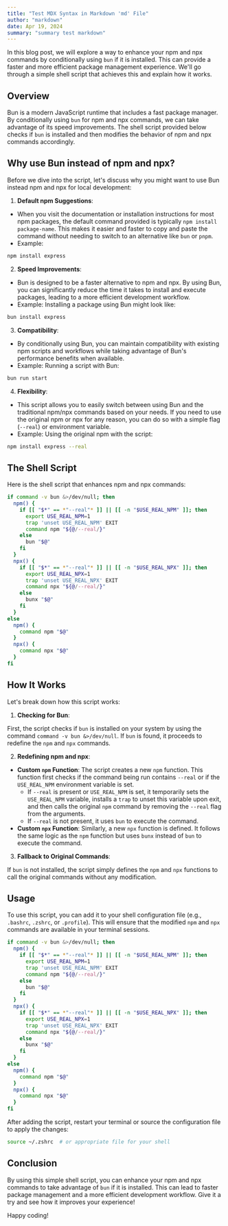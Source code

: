 ```yaml
---
title: "Test MDX Syntax in Markdown 'md' File"
author: "markdown"
date: Apr 19, 2024
summary: "summary test markdown"
---
```


In this blog post, we will explore a way to enhance your npm and npx commands by conditionally using `bun` if it is installed. This can provide a faster and more efficient package management experience. We'll go through a simple shell script that achieves this and explain how it works.

## Overview

Bun is a modern JavaScript runtime that includes a fast package manager. By conditionally using `bun` for npm and npx commands, we can take advantage of its speed improvements. The shell script provided below checks if `bun` is installed and then modifies the behavior of npm and npx commands accordingly.

## Why use Bun instead of npm and npx?

Before we dive into the script, let's discuss why you might want to use Bun instead npm and npx for local development:

1. **Default npm Suggestions**:

- When you visit the documentation or installation instructions for most npm packages, the default command provided is typically `npm install package-name`. This makes it easier and faster to copy and paste the command without needing to switch to an alternative like `bun` or `pnpm`.
- Example:

```sh
npm install express
```

2. **Speed Improvements**:

- Bun is designed to be a faster alternative to npm and npx. By using Bun, you can significantly reduce the time it takes to install and execute packages, leading to a more efficient development workflow.
- Example: Installing a package using Bun might look like:

```sh
bun install express
```

3. **Compatibility**:

- By conditionally using Bun, you can maintain compatibility with existing npm scripts and workflows while taking advantage of Bun's performance benefits when available.
- Example: Running a script with Bun:

```sh
bun run start
```

4. **Flexibility**:

- This script allows you to easily switch between using Bun and the traditional npm/npx commands based on your needs. If you need to use the original npm or npx for any reason, you can do so with a simple flag (`--real`) or environment variable.
- Example: Using the original npm with the script:

```sh
npm install express --real
```

## The Shell Script

Here is the shell script that enhances npm and npx commands:

```sh
if command -v bun &>/dev/null; then
  npm() {
    if [[ "$*" == *"--real"* ]] || [[ -n "$USE_REAL_NPM" ]]; then
      export USE_REAL_NPM=1
      trap 'unset USE_REAL_NPM' EXIT
      command npm "${@/--real/}"
    else
      bun "$@"
    fi
  }
  npx() {
    if [[ "$*" == *"--real"* ]] || [[ -n "$USE_REAL_NPX" ]]; then
      export USE_REAL_NPX=1
      trap 'unset USE_REAL_NPX' EXIT
      command npx "${@/--real/}"
    else
      bunx "$@"
    fi
  }
else
  npm() {
    command npm "$@"
  }
  npx() {
    command npx "$@"
  }
fi
```

## How It Works

Let's break down how this script works:

1. **Checking for Bun**:

First, the script checks if `bun` is installed on your system by using the command `command -v bun &>/dev/null`. If `bun` is found, it proceeds to redefine the `npm` and `npx` commands.

2. **Redefining npm and npx**:

- **Custom `npm` Function**: The script creates a new `npm` function. This function first checks if the command being run contains `--real` or if the `USE_REAL_NPM` environment variable is set.
  - If `--real` is present or `USE_REAL_NPM` is set, it temporarily sets the `USE_REAL_NPM` variable, installs a `trap` to unset this variable upon exit, and then calls the original `npm` command by removing the `--real` flag from the arguments.
  - If `--real` is not present, it uses `bun` to execute the command.
- **Custom `npx` Function**: Similarly, a new `npx` function is defined. It follows the same logic as the `npm` function but uses `bunx` instead of `bun` to execute the command.

3. **Fallback to Original Commands**:

If `bun` is not installed, the script simply defines the `npm` and `npx` functions to call the original commands without any modification.

## Usage

To use this script, you can add it to your shell configuration file (e.g., `.bashrc`, `.zshrc`, or `.profile`). This will ensure that the modified `npm` and `npx` commands are available in your terminal sessions.

```sh
if command -v bun &>/dev/null; then
  npm() {
    if [[ "$*" == *"--real"* ]] || [[ -n "$USE_REAL_NPM" ]]; then
      export USE_REAL_NPM=1
      trap 'unset USE_REAL_NPM' EXIT
      command npm "${@/--real/}"
    else
      bun "$@"
    fi
  }
  npx() {
    if [[ "$*" == *"--real"* ]] || [[ -n "$USE_REAL_NPX" ]]; then
      export USE_REAL_NPX=1
      trap 'unset USE_REAL_NPX' EXIT
      command npx "${@/--real/}"
    else
      bunx "$@"
    fi
  }
else
  npm() {
    command npm "$@"
  }
  npx() {
    command npx "$@"
  }
fi
```

After adding the script, restart your terminal or source the configuration file to apply the changes:

```sh
source ~/.zshrc  # or appropriate file for your shell
```

## Conclusion

By using this simple shell script, you can enhance your npm and npx commands to take advantage of `bun` if it is installed. This can lead to faster package management and a more efficient development workflow. Give it a try and see how it improves your experience!

Happy coding!
